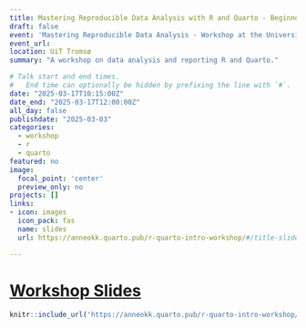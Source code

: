 ```yaml
---
title: Mastering Reproducible Data Analysis with R and Quarto - Beginner's Workshop (UiT Tromsø)
draft: false
event: 'Mastering Reproducible Data Analysis - Workshop at the University of Tromsø'
event_url: 
location: UiT Tromsø
summary: "A workshop on data analysis and reporting R and Quarto."

# Talk start and end times.
#   End time can optionally be hidden by prefixing the line with `#`.
date: "2025-03-17T10:15:00Z"
date_end: "2025-03-17T12:00:00Z"
all_day: false
publishdate: "2025-03-03"
categories:
  - workshop
  - r 
  - quarto
featured: no
image:
  focal_point: 'center'
  preview_only: no
projects: []
links:
- icon: images
  icon_pack: fas
  name: slides
  url: https://anneokk.quarto.pub/r-quarto-intro-workshop/#/title-slide

---
```


# [Workshop Slides](https://anneokk.quarto.pub/r-quarto-intro-workshop/#/title-slide)

```r
knitr::include_url('https://anneokk.quarto.pub/r-quarto-intro-workshop/#/title-slide') 
```
